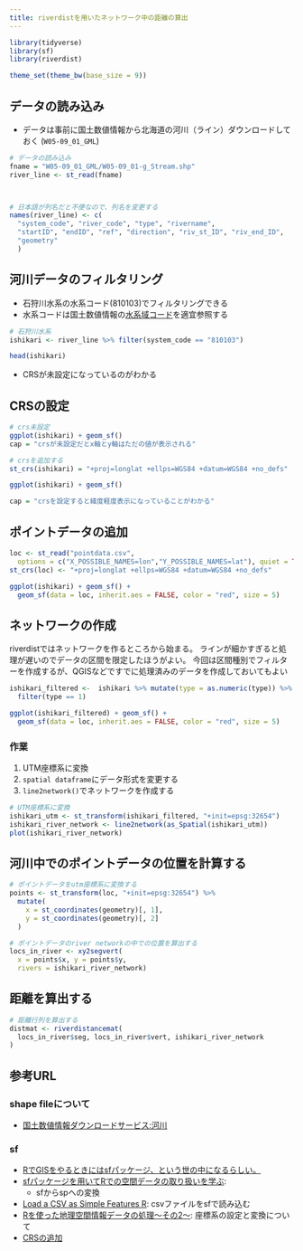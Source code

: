 ```yaml
---
title: riverdistを用いたネットワーク中の距離の算出
---
```


```r
library(tidyverse)
library(sf)
library(riverdist)
```

```r
theme_set(theme_bw(base_size = 9))
```

## データの読み込み

- データは事前に国土数値情報から北海道の河川（ライン）ダウンロードしておく (`W05-09_01_GML`)

```r
# データの読み込み
fname = "W05-09_01_GML/W05-09_01-g_Stream.shp"
river_line <- st_read(fname)



# 日本語が列名だと不便なので、列名を変更する
names(river_line) <- c(
  "system_code", "river_code", "type", "rivername",
  "startID", "endID", "ref", "direction", "riv_st_ID", "riv_end_ID",
  "geometry"
  )
```

## 河川データのフィルタリング

- 石狩川水系の水系コード(810103)でフィルタリングできる
- 水系コードは国土数値情報の[水系域コード](https://nlftp.mlit.go.jp/ksj/gml/codelist/WaterSystemCodeCd.html)を適宜参照する

```r
# 石狩川水系
ishikari <- river_line %>% filter(system_code == "810103")
```

```r
head(ishikari)
```

- CRSが未設定になっているのがわかる

## CRSの設定

```r
# crs未設定
ggplot(ishikari) + geom_sf()
cap = "crsが未設定だとx軸とy軸はただの値が表示される"
```

```r
# crsを追加する
st_crs(ishikari) = "+proj=longlat +ellps=WGS84 +datum=WGS84 +no_defs"

ggplot(ishikari) + geom_sf()

cap = "crsを設定すると緯度軽度表示になっていることがわかる"
```


## ポイントデータの追加

```r
loc <- st_read("pointdata.csv",
  options = c("X_POSSIBLE_NAMES=lon","Y_POSSIBLE_NAMES=lat"), quiet = TRUE)
st_crs(loc) <- "+proj=longlat +ellps=WGS84 +datum=WGS84 +no_defs"
```

```r
ggplot(ishikari) + geom_sf() +
  geom_sf(data = loc, inherit.aes = FALSE, color = "red", size = 5)
```


## ネットワークの作成

riverdistではネットワークを作るところから始まる。
ラインが細かすぎると処理が遅いのでデータの区間を限定したほうがよい。
今回は区間種別でフィルターを作成するが、QGISなどですでに処理済みのデータを作成しておいてもよい

```r
ishikari_filtered <-  ishikari %>% mutate(type = as.numeric(type)) %>% 
  filter(type == 1)

ggplot(ishikari_filtered) + geom_sf() + 
  geom_sf(data = loc, inherit.aes = FALSE, color = "red", size = 5)
```

### 作業

1. UTM座標系に変換
2. `spatial dataframe`にデータ形式を変更する
3. `line2network()`でネットワークを作成する

```r
# UTM座標系に変換
ishikari_utm <- st_transform(ishikari_filtered, "+init=epsg:32654")
ishikari_river_network <- line2network(as_Spatial(ishikari_utm))
plot(ishikari_river_network)
```

## 河川中でのポイントデータの位置を計算する

```r
# ポイントデータをutm座標系に変換する
points <- st_transform(loc, "+init=epsg:32654") %>% 
  mutate(
    x = st_coordinates(geometry)[, 1],
    y = st_coordinates(geometry)[, 2]
  )

# ポイントデータのriver networkの中での位置を算出する
locs_in_river <- xy2segvert(
  x = points$x, y = points$y,
  rivers = ishikari_river_network)
```

## 距離を算出する

```r
# 距離行列を算出する
distmat <- riverdistancemat(
  locs_in_river$seg, locs_in_river$vert, ishikari_river_network
)
```


## 参考URL

### shape fileについて

- [国土数値情報ダウンロードサービス:河川](https://nlftp.mlit.go.jp/ksj/gml/datalist/KsjTmplt-W05.html)

### sf

- [RでGISをやるときにはsfパッケージ、という世の中になるらしい。](https://notchained.hatenablog.com/entry/2017/01/06/213333)
- [sfパッケージを用いてRでの空間データの取り扱いを学ぶ](https://tsukubar.github.io/r-spatial-guide/simple-feature-for-r.html):
  - sfからspへの変換
- [Load a CSV as Simple Features R](https://gis.stackexchange.com/questions/305403/load-a-csv-as-simple-features-r): csvファイルをsfで読み込む
- [Rを使った地理空間情報データの処理～その2～](https://qiita.com/iwasaki_kenichi/items/e2f0c6777263a93c7230): 座標系の設定と変換について
- [CRSの追加](https://keita43a.hatenablog.com/entry/2018/10/24/004341)